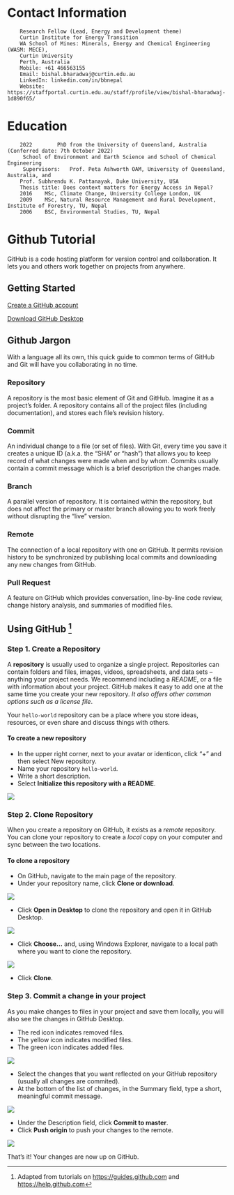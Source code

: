 # Contact Information
        Research Fellow (Lead, Energy and Development theme) 
        Curtin Institute for Energy Transition
        WA School of Mines: Minerals, Energy and Chemical Engineering (WASM: MECE),
        Curtin University
        Perth, Australia
        Mobile: +61 466563155
        Email: bishal.bharadwaj@curtin.edu.au 
        LinkedIn: linkedin.com/in/bbnepal
        Website: https://staffportal.curtin.edu.au/staff/profile/view/bishal-bharadwaj-1d890f65/ 
# Education 
        2022		PhD from the University of Queensland, Australia (Conferred date: 7th October 2022)
         School of Environment and Earth Science and School of Chemical Engineering
         Supervisors: 	Prof. Peta Ashworth OAM, University of Queensland, Australia, and 
        Prof. Subhrendu K. Pattanayak, Duke University, USA
        Thesis title: Does context matters for Energy Access in Nepal?  
        2016 	MSc, Climate Change, University College London, UK 			
        2009 	MSc, Natural Resource Management and Rural Development, Institute of Forestry, TU, Nepal
        2006 	BSC, Environmental Studies, TU, Nepal



# Github Tutorial

GitHub is a code hosting platform for version control and collaboration. It lets you and others work together on projects from anywhere.

## Getting Started {-}

[Create a GitHub account](https://github.com/)

[Download GitHub Desktop](https://desktop.github.com/)

## Github Jargon {-}

With a language all its own, this quick guide to common terms of GitHub and Git will have you collaborating in no time.

### Repository {-}
A repository is the most basic element of Git and GitHub. Imagine it as a project's folder. A repository contains all of the project files (including documentation), and stores each file's revision history.

### Commit {-}
An individual change to a file (or set of files). With Git, every time you save it creates a unique ID (a.k.a. the "SHA" or "hash") that allows you to keep record of what changes were made when and by whom. Commits usually contain a commit message which is a brief description the changes made.

### Branch {-}
A parallel version of repository. It is contained within the repository, but does not affect the primary or master branch allowing you to work freely without disrupting the "live" version.

### Remote {-}
The connection of a local repository with one on GitHub. It permits revision history to be synchronized by publishing local commits and downloading any new changes from GitHub.

### Pull Request {-}
A  feature on GitHub which provides conversation, line-by-line code review, change history analysis, and summaries of modified files.

## Using GitHub [^1] {-}

### Step 1. Create a Repository {-}

A **repository** is usually used to organize a single project. Repositories can contain folders and files, images, videos, spreadsheets, and data sets – anything your project needs. We recommend including a *README*, or a file with information about your project. GitHub makes it easy to add one at the same time you create your new repository. *It also offers other common options such as a license file*.

Your `hello-world` repository can be a place where you store ideas, resources, or even share and discuss things with others.

#### To create a new repository {-}

- In the upper right corner, next to your avatar or identicon, click "+" and then select New repository.  
- Name your repository `hello-world`.  
- Write a short description.  
- Select **Initialize this repository with a README**.  

![](https://guides.github.com/activities/hello-world/create-new-repo.png)

### Step 2. Clone Repository {-}

When you create a repository on GitHub, it exists as a *remote* repository. You can clone your repository to create a *local* copy on your computer and sync between the two locations.

#### To clone a repository {-}

- On GitHub, navigate to the main page of the repository.  
- Under your repository name, click **Clone or download**.

![](https://help.github.com/assets/images/help/repository/clone-repo-clone-url-button.png)

- Click **Open in Desktop** to clone the repository and open it in GitHub Desktop.

![](https://help.github.com/assets/images/help/desktop/open-in-desktop-button.png)

- Click **Choose...** and, using Windows Explorer, navigate to a local path where you want to clone the repository.

![](https://help.github.com/assets/images/help/desktop/clone-choose-button-url-win.png)

- Click **Clone**.

### Step 3. Commit a change in your project {-}

As you make changes to files in your project and save them locally, you will also see the changes in GitHub Desktop.

- The red icon indicates removed files.  
- The yellow icon indicates modified files.  
- The green icon indicates added files.  

![](https://help.github.com/assets/images/help/desktop/commit-some.png)

- Select the changes that you want reflected on your GitHub repository (usually all changes are commited).  
- At the bottom of the list of changes, in the Summary field, type a short, meaningful commit message.

![](https://help.github.com/assets/images/help/desktop/commit-message.png)

- Under the Description field, click **Commit to master**.  
- Click **Push origin** to push your changes to the remote.

![](https://help.github.com/assets/images/help/desktop/push-origin-button.png)

That's it! Your changes are now up on GitHub.

[^1]: Adapted from tutorials on <https://guides.github.com> and <https://help.github.com>
